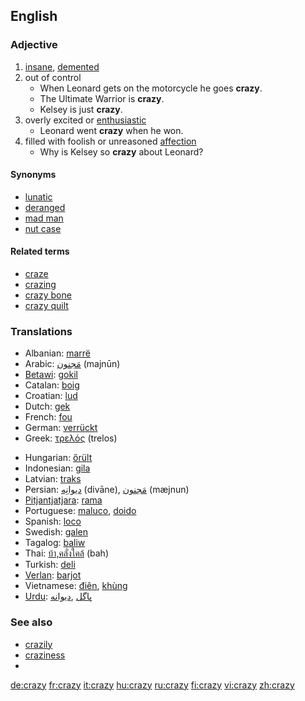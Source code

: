 ==English==

===Adjective===
{{en-adj|craz|ier}}

# [[insane]], [[demented]]
# out of control
#*When Leonard gets on the motorcycle he goes '''crazy'''.
#*The Ultimate Warrior is '''crazy'''.
#*Kelsey is just '''crazy'''.
# overly excited or [[enthusiastic]]
#*Leonard went '''crazy''' when he won.
# filled with foolish or unreasoned [[affection]]
#* Why is Kelsey so '''crazy''' about Leonard?

====Synonyms====
*[[lunatic]]
*[[deranged]]
*[[mad man]]
*[[nut case]]

====Related terms====
*[[craze]]
*[[crazing]]
*[[crazy bone]]
*[[crazy quilt]]

===Translations===
{{top}}
*Albanian: [[marrë]]
*Arabic: [[مَجنون]] (majnūn)
*[[Betawi]]: [[gokil]]
*Catalan: [[boig]]
*Croatian: [[lud]]
*Dutch: [[gek]]
*French: [[fou]]
*German: [[verrückt]]
*Greek: [[τρελός]] (trelos)
{{mid}}
*Hungarian: [[őrült]]
*Indonesian: [[gila]]
*Latvian: [[traks]]
*Persian: [[ديوانِه]] (divāne),  [[مَجنون]] (mæjnun)
*[[Pitjantjatjara]]: [[rama]]
*Portuguese: [[maluco]], [[doido]]
*Spanish: [[loco]]
*Swedish: [[galen]]
*Tagalog: [[baliw]]
*Thai: [[บ้า,คลั่งใคล้]] (bah)
*Turkish: [[deli]]
*[[Verlan]]: [[barjot]]
*Vietnamese: [[điên]], [[khùng]]
*[[Urdu]]: [[پاگل]] ,[[دیوانه]]
{{bottom}}

===See also===
*[[crazily]]
*[[craziness]]
*{{pedialite}}

[[de:crazy]]
[[fr:crazy]]
[[it:crazy]]
[[hu:crazy]]
[[ru:crazy]]
[[fi:crazy]]
[[vi:crazy]]
[[zh:crazy]]
